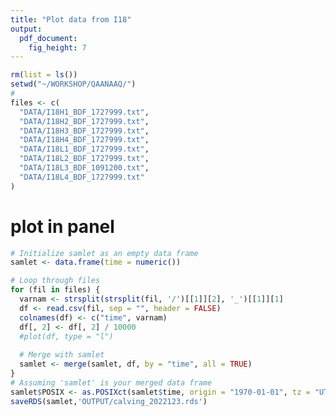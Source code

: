 ```yaml
---
title: "Plot data from I18"
output: 
  pdf_document: 
    fig_height: 7
---
```


 
```r
rm(list = ls())
setwd("~/WORKSHOP/QAANAAQ/")
#
files <- c(
  "DATA/I18H1_BDF_1727999.txt",
  "DATA/I18H2_BDF_1727999.txt",
  "DATA/I18H3_BDF_1727999.txt",
  "DATA/I18H4_BDF_1727999.txt",
  "DATA/I18L1_BDF_1727999.txt",
  "DATA/I18L2_BDF_1727999.txt",
  "DATA/I18L3_BDF_1091200.txt",
  "DATA/I18L4_BDF_1727999.txt"
)
```

# plot in panel
```r
# Initialize samlet as an empty data frame
samlet <- data.frame(time = numeric())

# Loop through files
for (fil in files) {
  varnam <- strsplit(strsplit(fil, '/')[[1]][2], '_')[[1]][1]
  df <- read.csv(fil, sep = "", header = FALSE)
  colnames(df) <- c("time", varnam)
  df[, 2] <- df[, 2] / 10000
  #plot(df, type = "l")
  
  # Merge with samlet
  samlet <- merge(samlet, df, by = "time", all = TRUE)
}
# Assuming 'samlet' is your merged data frame
samlet$POSIX <- as.POSIXct(samlet$time, origin = "1970-01-01", tz = "UTC") 
saveRDS(samlet,'OUTPUT/calving_2022123.rds')


```


 